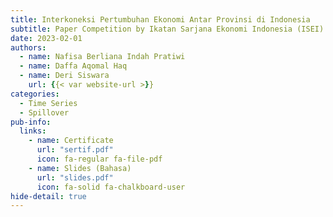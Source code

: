 ```yaml
---
title: Interkoneksi Pertumbuhan Ekonomi Antar Provinsi di Indonesia
subtitle: Paper Competition by Ikatan Sarjana Ekonomi Indonesia (ISEI)
date: 2023-02-01
authors:
  - name: Nafisa Berliana Indah Pratiwi
  - name: Daffa Aqomal Haq 
  - name: Deri Siswara
    url: {{< var website-url >}}
categories:
  - Time Series
  - Spillover
pub-info:
  links:
    - name: Certificate
      url: "sertif.pdf"
      icon: fa-regular fa-file-pdf
    - name: Slides (Bahasa)
      url: "slides.pdf"
      icon: fa-solid fa-chalkboard-user      
hide-detail: true
---
```

